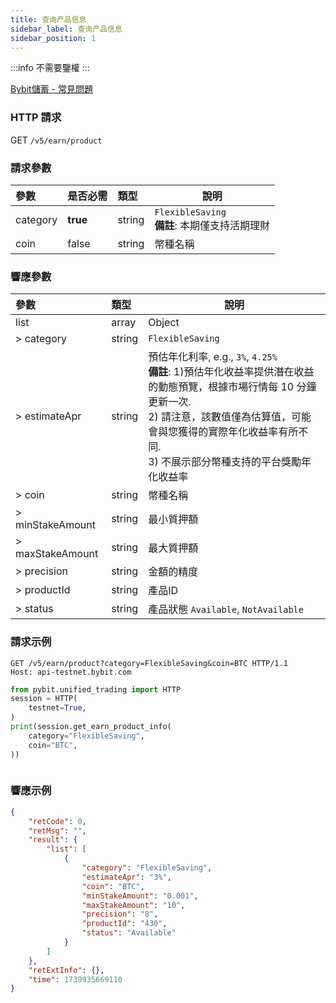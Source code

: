 ```yaml
---
title: 查询产品信息
sidebar_label: 查询产品信息
sidebar_position: 1
---
```

:::info
不需要鑒權
:::

[Bybit儲蓄 - 常見問題](https://www.bybit.com/zh-TW/help-center/article/FAQ-Bybit-Savings)

### HTTP 請求
GET `/v5/earn/product`

### 請求參數
| 參數 | 是否必需 | 類型 | 說明|
|:----- |:-------|:-----|------ |
|category|**true**|string|`FlexibleSaving`<br/>**備註**: 本期僅支持活期理財|
|coin|false|string|幣種名稱 |

### 響應參數
| 參數 | 類型 | 說明|
|:----- |:-----|----- |
|list|array|Object|
|> category|string |`FlexibleSaving` |
|> estimateApr|string |預估年化利率, e.g., `3%`, `4.25%`<br/>**備註**: 1)預估年化收益率提供潛在收益的動態預覽，根據市場行情每 10 分鐘更新一次. <br/>2) 請注意，該數值僅為估算值，可能會與您獲得的實際年化收益率有所不同.<br/>3) 不展示部分幣種支持的平台獎勵年化收益率|
|> coin|string |幣種名稱|
|> minStakeAmount|string |最小質押額 |
|> maxStakeAmount|string |最大質押額 |
|> precision|string |金額的精度 |
|> productId|string |產品ID|
|> status|string |產品狀態 `Available`, `NotAvailable`|

### 請求示例

<Tabs groupId="programming-languages">
<TabItem value="http" label="HTTP">

```http
GET /v5/earn/product?category=FlexibleSaving&coin=BTC HTTP/1.1
Host: api-testnet.bybit.com
```

</TabItem>
<TabItem value="python" label="Python">

```python
from pybit.unified_trading import HTTP
session = HTTP(
    testnet=True,
)
print(session.get_earn_product_info(
    category="FlexibleSaving",
    coin="BTC",
))
```

</TabItem>

<TabItem value="Node" label="Node.js">

```n4js

```

</TabItem>
</Tabs>

### 響應示例

```json
{
    "retCode": 0,
    "retMsg": "",
    "result": {
        "list": [
            {
                "category": "FlexibleSaving",
                "estimateApr": "3%",
                "coin": "BTC",
                "minStakeAmount": "0.001",
                "maxStakeAmount": "10",
                "precision": "8",
                "productId": "430",
                "status": "Available"
            }
        ]
    },
    "retExtInfo": {},
    "time": 1739935669110
}
```

